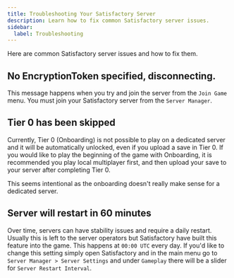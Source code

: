 ```yaml
---
title: Troubleshooting Your Satisfactory Server
description: Learn how to fix common Satisfactory server issues.
sidebar:
  label: Troubleshooting
---
```


Here are common Satisfactory server issues and how to fix them.

## No EncryptionToken specified, disconnecting.
This message happens when you try and join the server from the `Join Game` menu. You must join your Satisfactory server from the `Server Manager`.

## Tier 0 has been skipped
Currently, Tier 0 (Onboarding) is not possible to play on a dedicated server and it will be automatically unlocked, even if you upload a save in Tier 0. If you would like to play the beginning of the game with Onboarding, it is recommended you play local multiplayer first, and then upload your save to your server after completing Tier 0.

This seems intentional as the onboarding doesn't really make sense for a dedicated server.

## Server will restart in 60 minutes
Over time, servers can have stability issues and require a daily restart. Usually this is left to the server operators but Satisfactory have built this feature into the game. This happens at `00:00 UTC` every day. If you'd like to change this setting simply open Satisfactory and in the main menu go to `Server Manager > Server Settings` and under `Gameplay` there will be a slider for `Server Restart Interval`.
